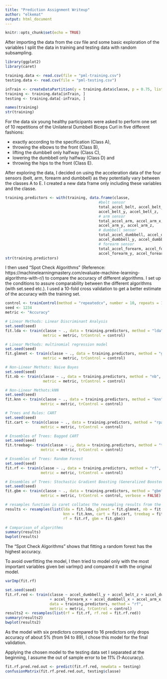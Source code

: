 ```yaml
---
title: "Prediction Assignment Writeup"
author: "elkemat"
output: html_document
---
```


```r
knitr::opts_chunk$set(echo = TRUE)
```

After importing the data from the csv file and some basic exploration of the 
variables I split the data in training and testing data with random subsampling. 

```r
library(ggplot2)
library(caret)

training.data <- read.csv(file = "pml-training.csv")
testing.data <- read.csv(file = "pml-testing.csv")

inTrain <- createDataPartition(y = training.data$classe, p = 0.75, list = FALSE)
training <- training.data[inTrain, ]
testing <- training.data[-inTrain, ]

names(training)
str(training)
```

For the data six young healthy participants were asked to perform one set of 10 
repetitions of the Unilateral Dumbbell Biceps Curl in five different fashions: 

* exactly according to the specification (Class A), 
* throwing the elbows to the front (Class B), 
* lifting the dumbbell only halfway (Class C), 
* lowering the dumbbell only halfway (Class D) and 
* throwing the hips to the front (Class E).

After exploring the data, I decided on using the acceleration data of the four 
sensors (belt, arm, forearm and dumbbell) as they potentially vary between the 
classes A to E. I created a new data frame only including these variables and 
the classe.

```r
training.predictors <- with(training, data.frame(classe,
                                          #belt sensor
                                          total_accel_belt, accel_belt_x, 
                                          accel_belt_y, accel_belt_z,
                                          # arm sensor
                                          total_accel_arm, accel_arm_x, 
                                          accel_arm_y, accel_arm_z,
                                          # dumbbell sensor
                                          total_accel_dumbbell, accel_dumbbell_x, 
                                          accel_dumbbell_y, accel_dumbbell_z,
                                          # forearm sensor
                                          total_accel_forearm, accel_forearm_x, 
                                          accel_forearm_y, accel_forearm_z))
str(training.predictors)
```

I then used "Spot Check Algorithms" (Reference: https://machinelearningmastery.com/evaluate-machine-learning-algorithms-with-r/) 
to compare the accuracy of different algorithms. I set up the conditions to 
assure comparability between the different algorithms (with set.seed etc.). 
I used a 10-fold cross validation to get a better estimate of the accuracy with 
the training set.

```r
control <- trainControl(method = "repeatedcv", number = 10, repeats = 1)
seed <- 1234
metric <- "Accuracy"
```

```r
# Linear Methods: Linear Discriminant Analysis
set.seed(seed)
fit.lda <- train(classe ~ ., data = training.predictors, method = "lda", 
                 metric = metric, trControl = control)

# Linear Methods: multinomial regression model 
set.seed(seed)
fit.glmnet <- train(classe ~ ., data = training.predictors, method = "glmnet", 
                 metric = metric, trControl = control)

# Non-Linear Methots: Naive Bayes
set.seed(seed)
fit.nb <- train(classe ~ ., data = training.predictors, method = "nb", 
                 metric = metric, trControl = control)

# Non-Linear Methots:kNN
set.seed(seed)
fit.knn <- train(classe ~ ., data = training.predictors, method = "knn", 
                metric = metric, trControl = control)

# Trees and Rules: CART
set.seed(seed)
fit.cart <- train(classe ~ ., data = training.predictors, method = "rpart", 
                metric = metric, trControl = control)

# Ensembles of Trees: Bagged CART
set.seed(seed)
fit.treebag<- train(classe ~ ., data = training.predictors, method = "treebag", 
                metric = metric, trControl = control)

# Ensembles of Trees: Random Forest
set.seed(seed)
fit.rf <- train(classe ~ ., data = training.predictors, method = "rf", 
                metric = metric, trControl = control)

# Ensembles of Trees: Stochastic Gradient Boosting (Generalized Boosted Modeling)
set.seed(seed)
fit.gbm <- train(classe ~ ., data = training.predictors, method = "gbm", 
                metric = metric, trControl = control, verbose = FALSE)

# resamples function in caret collates the resampling results from the models
results <- resamples(list(lda = fit.lda, glmnet = fit.glmnet, nb = fit.nb, 
                          knn = fit.knn, cart = fit.cart, treebag = fit.treebag, 
                          rf = fit.rf, gbm = fit.gbm))

# Comparison of algorithms
summary(results)
bwplot(results)
```

The "Spot Check Algorithms" shows that fitting a random forest has the highest accuracy.

To avoid overfitting the model, I then tried to model only with the most important 
variables given bei varImp() and compared it with the original model.
```r
varImp(fit.rf)

set.seed(seed)
fit.rf.red <- train(classe ~ accel_dumbbell_y + accel_belt_z + accel_dumbbell_z 
                    + accel_forearm_x + accel_dumbbell_x + accel_arm_x,
                    data = training.predictors, method = "rf", 
                    metric = metric, trControl = control)
results2 <- resamples(list(rf = fit.rf, rf.red = fit.rf.red))
summary(results2)
bwplot(results2)
```

As the model with six predictors compared to 16 predictors only drops accuracy of 
about 5% (from 94 to 89), I chose this model for the final validation.

Applying the chosen model to the testing data set I separated at the beginning, 
I assume the out of sample error to be 11% (1-Accuracy).

```r
fit.rf.pred.red.out <- predict(fit.rf.red, newdata = testing)
confusionMatrix(fit.rf.pred.red.out, testing$classe)
```

